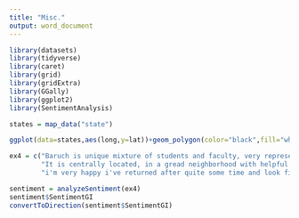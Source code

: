 ---
title: "Misc."
output: word_document
---

```{r}
library(datasets)
library(tidyverse) 
library(caret)
library(grid)
library(gridExtra)
library(GGally)
library(ggplot2)
library(SentimentAnalysis)
```

```{r}
states = map_data("state")
```

```{r}
ggplot(data=states,aes(long,y=lat))+geom_polygon(color="black",fill="white",group=states$group)
```

```{r}
ex4 = c("Baruch is unique mixture of students and faculty, very representative of New York City.",
        "It is centrally located, in a gread neighborhood with helpful students, professors and support staff",
        "i'm very happy i've returned after quite some time and look firward to returning next semester.")

sentiment = analyzeSentiment(ex4)
sentiment$SentimentGI
convertToDirection(sentiment$SentimentGI)
```

